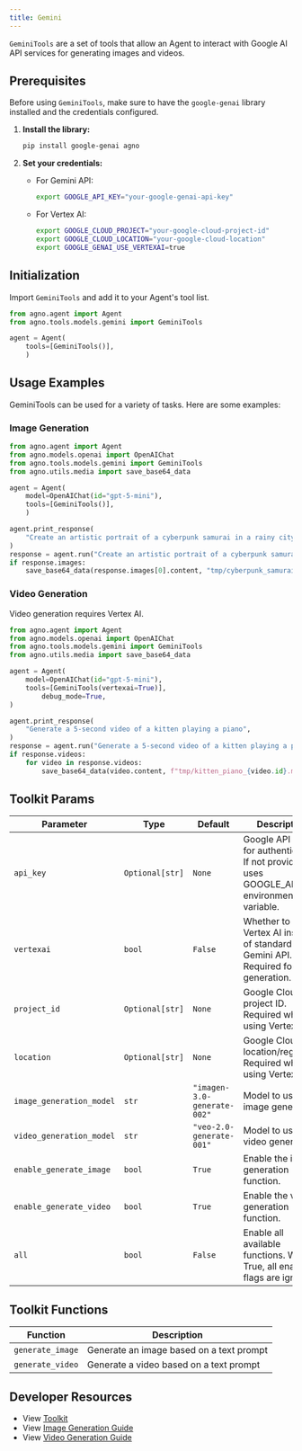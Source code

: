 ```yaml
---
title: Gemini
---
```


`GeminiTools` are a set of tools that allow an Agent to interact with Google AI API services for generating images and videos.

## Prerequisites

Before using `GeminiTools`, make sure to have the `google-genai` library installed and the credentials configured.

1. **Install the library:**
   ```bash
   pip install google-genai agno
   ```

2. **Set your credentials:**
   - For Gemini API:
     ```bash
     export GOOGLE_API_KEY="your-google-genai-api-key"
     ```
   - For Vertex AI:
     ```bash
     export GOOGLE_CLOUD_PROJECT="your-google-cloud-project-id"
     export GOOGLE_CLOUD_LOCATION="your-google-cloud-location"
     export GOOGLE_GENAI_USE_VERTEXAI=true
     ```

## Initialization

Import `GeminiTools` and add it to your Agent's tool list.

```python
from agno.agent import Agent
from agno.tools.models.gemini import GeminiTools

agent = Agent(
    tools=[GeminiTools()],
    )
```

## Usage Examples

GeminiTools can be used for a variety of tasks. Here are some examples:
### Image Generation

```python image_generation_agent.py
from agno.agent import Agent
from agno.models.openai import OpenAIChat
from agno.tools.models.gemini import GeminiTools
from agno.utils.media import save_base64_data

agent = Agent(
    model=OpenAIChat(id="gpt-5-mini"),
    tools=[GeminiTools()],
    )

agent.print_response(
    "Create an artistic portrait of a cyberpunk samurai in a rainy city",
)
response = agent.run("Create an artistic portrait of a cyberpunk samurai in a rainy city")
if response.images:
    save_base64_data(response.images[0].content, "tmp/cyberpunk_samurai.png")
```

### Video Generation

<Note>
Video generation requires Vertex AI.
</Note>

```python video_generation_agent.py
from agno.agent import Agent
from agno.models.openai import OpenAIChat
from agno.tools.models.gemini import GeminiTools
from agno.utils.media import save_base64_data

agent = Agent(
    model=OpenAIChat(id="gpt-5-mini"),
    tools=[GeminiTools(vertexai=True)],
        debug_mode=True,
)

agent.print_response(
    "Generate a 5-second video of a kitten playing a piano",
)
response = agent.run("Generate a 5-second video of a kitten playing a piano")
if response.videos:
    for video in response.videos:
        save_base64_data(video.content, f"tmp/kitten_piano_{video.id}.mp4")
```

## Toolkit Params

| Parameter                  | Type           | Default                      | Description                                                                                     |
| -------------------------- | -------------- | ---------------------------- | ----------------------------------------------------------------------------------------------- |
| `api_key`                  | `Optional[str]`| `None`                       | Google API key for authentication. If not provided, uses GOOGLE_API_KEY environment variable. |
| `vertexai`                 | `bool`         | `False`                      | Whether to use Vertex AI instead of standard Gemini API. Required for video generation.        |
| `project_id`               | `Optional[str]`| `None`                       | Google Cloud project ID. Required when using Vertex AI.                                        |
| `location`                 | `Optional[str]`| `None`                       | Google Cloud location/region. Required when using Vertex AI.                                   |
| `image_generation_model`   | `str`          | `"imagen-3.0-generate-002"`  | Model to use for image generation.                                                              |
| `video_generation_model`   | `str`          | `"veo-2.0-generate-001"`     | Model to use for video generation.                                                              |
| `enable_generate_image`    | `bool`         | `True`                       | Enable the image generation function.                                                           |
| `enable_generate_video`    | `bool`         | `True`                       | Enable the video generation function.                                                           |
| `all`                      | `bool`         | `False`                      | Enable all available functions. When True, all enable flags are ignored.                       |

## Toolkit Functions

| Function         | Description                                                                                 |
| ---------------- | ------------------------------------------------------------------------------------------- |
| `generate_image` | Generate an image based on a text prompt
| `generate_video` | Generate a video based on a text prompt

## Developer Resources

- View [Toolkit](https://github.com/agno-agi/agno/blob/main/libs/agno/agno/tools/models/gemini.py)
- View [Image Generation Guide](https://ai.google.dev/gemini-api/docs/image-generation)
- View [Video Generation Guide](https://ai.google.dev/gemini-api/docs/video)
